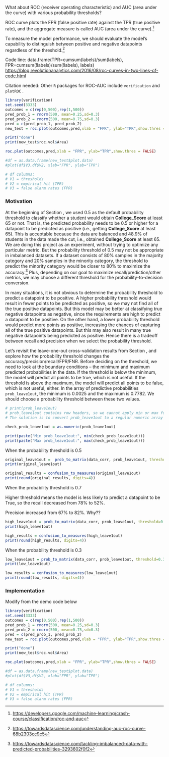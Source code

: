 
What about ROC (receiver operating characteristic) and AUC (area under the curve) with various probability thresholds?   

ROC curve plots the FPR (false positive rate) against the TPR (true positive rate), and the aggregate measure is called AUC (area under the curve).^[<https://developers.google.com/machine-learning/crash-course/classification/roc-and-auc>]   

To measure the model performance, we should evaluate the model's capability to distinguish between positive and negative datapoints regardless of the threshold.^[<https://towardsdatascience.com/understanding-auc-roc-curve-68b2303cc9c5>]   

\textcolor{red}{Need to state why ROC and AUC are good metrics for the model.}   

\textcolor{red}{You have to do the full implementation; don't just write a few lines as a pointer to the concepts.}   

Code line: data.frame(TPR=cumsum(labels)/sum(labels), FPR=cumsum(!labels)/sum(!labels), labels)   
<https://blog.revolutionanalytics.com/2016/08/roc-curves-in-two-lines-of-code.html>   

Citation needed: Other `R` packages for ROC-AUC include `verification`  \cite{r-auc-verification} and `plotROC` \cite{r-plot-roc}.   

\textcolor{red}{Create a demonstrative AUC plot}      

```{r auc-demo-draft, warning=FALSE, message=FALSE}
library(verification)
set.seed(3333)
outcomes = c(rep(0,500),rep(1,500))
pred_prob_1 = rnorm(500, mean=0.25,sd=0.3)
pred_prob_2 = rnorm(500, mean=0.75,sd=0.3)
pred = c(pred_prob_1, pred_prob_2)
new_test = roc.plot(outcomes,pred,xlab = "FPR", ylab="TPR",show.thres = FALSE)

print("done")
print(new_test$roc.vol$Area)

roc.plot(outcomes,pred,xlab = "FPR", ylab="TPR",show.thres = FALSE)

#df = as.data.frame(new_test$plot.data)
#plot(df$V3,df$V2, xlab="FPR", ylab="TPR") 

# df columns:
# V1 = thresholds
# V2 = empirical hit (TPR)
# V3 = false alarm rates (FPR)
```


### Motivation 

At the beginning of Section \ref{in-sample}, we used 0.5 as the default probability threshold to classify whether a student would obtain **College_Score** at least 65 or not. That is, the predicted probability needs to be 0.5 or higher for a datapoint to be predicted as positive (i.e., getting **College_Score** at least 65). This is acceptable because the data are balanced and 48.9% of students in the data made the cut, i.e., obtained **College_Score** at least 65. We are doing this project as an experiment, without trying to optimize any particular metric. But the probability threshold of 0.5 may not be appropriate in imbalanced datasets. If a dataset consists of 80% samples in the majority category and 20% samples in the minority category, the threshold to predict the minority category would be closer to 80% to maximize the accuracy.^[<https://towardsdatascience.com/tackling-imbalanced-data-with-predicted-probabilities-3293602f0f2>] Plus, depending on our goal to maximize recall/prediction/other metrics, we may choose a different threshold for the probability-to-decision conversion.    

In many situations, it is not obvious to determine the probability threshold to predict a datapoint to be positive. A higher probability threshold would result in fewer points to be predicted as positive, so we may not find all of the true positive datapoints. But this model may be better at classifying true negative datapoints as negative, since the requirements are high to predict a datapoint to be positive. On the other hand, a lower probability threshold would predict more points as positive, increasing the chances of capturing all of the true positive datapoints. But this may also result in many true negative datapoints being predicted as positive. Hence there is a tradeoff between recall and precision when we select the probability threshold.    

Let's revisit the leave-one-out cross-validation results from Section \ref{leave-one-out}, and explore how the probability threshold changes the accuracy/precision/recall/FPR/FNR. Before deciding on the threshold, we need to look at the boundary conditions -- the minimum and maximum predicted probabilities in the data. If the threshold is below the minimum, the model will predict all points to be true, which is not useful. If the threshold is above the maximum, the model will predict all points to be false, which is not useful, either. In the array of predictive probabilities `prob_leave1out`, the minimum is 0.0025 and the maximum is 0.7782. We should choose a probability threshold between these two values.    

```{r test-leave-one-out-stats-hidden, include=FALSE}
# print(prob_leave1out)
# prob_leave1out contains row headers, so we cannot apply min or max function directly.
# The solution is to convert prob_leave1out to a regular numeric array beforehand.
```

```{r test-leave-one-out-stats}
check_prob_leave1out = as.numeric(prob_leave1out)

print(paste("Min prob_leave1out:", min(check_prob_leave1out)))
print(paste("Max prob_leave1out:", max(check_prob_leave1out)))
```

\textcolor{red}{Add why we decided to use leave-one-out instead of K-fold for demonstration. Since the statement is more than 1-2 sentences, this should be a \textbf{Remark} later in the section.}   

\textcolor{red}{Separate training and testing datasets: Only the testing dataset contains predictive probabilities, and we do not think the sample size is large enough for the overall evaluation of model performance.}  

\textcolor{red}{Use the leave-one-out results for ROC-AUC curve, because leave-one-out cross validation predicts every single record in the data.}   

\textcolor{red}{But the K-fold results also do. What I'm trying to say is that in leave-one-out, each datapoint is predicted by a different training sample. In K-fold, two datapoints in the same subset with the same \textbf{HighSchool$\_$PR} will get the same predicted probability for \textbf{College$\_$Score}. This can result in many repeated predicted values, which is impractical in real life.}    

When the probability threshold is 0.5

```{r change-prob-threshold}
original_leave1out =  prob_to_matrix(data_corr, prob_leave1out, threshold=0.5)
print(original_leave1out)

original_results = confusion_to_measures(original_leave1out)
print(round(original_results, digits=4))
```

When the probability threshold is 0.7  

Higher threshold means the model is less likely to predict a datapoint to be True, so the recall decreased from 78% to 52%.  

Precision increased from 67% to 82%. Why??  

```{r change-prob-threshold-high}
high_leave1out = prob_to_matrix(data_corr, prob_leave1out, threshold=0.7)
print(high_leave1out)

high_results = confusion_to_measures(high_leave1out)
print(round(high_results, digits=4))
```

When the probability threshold is 0.3

```{r change-prob-threshold-low}
low_leave1out = prob_to_matrix(data_corr, prob_leave1out, threshold=0.3)
print(low_leave1out)

low_results = confusion_to_measures(low_leave1out)
print(round(low_results, digits=4))
```

### Implementation

\textcolor{red}{Use the leave-one-out results for ROC-AUC curve, because leave-one-out cross validation predicts every single record in the data.}     

Modify from the demo code below   

```{r auc-another-draft, warning=FALSE, message=FALSE}
library(verification)
set.seed(3333)
outcomes = c(rep(0,500),rep(1,500))
pred_prob_1 = rnorm(500, mean=0.25,sd=0.3)
pred_prob_2 = rnorm(500, mean=0.75,sd=0.3)
pred = c(pred_prob_1, pred_prob_2)
new_test = roc.plot(outcomes,pred,xlab = "FPR", ylab="TPR",show.thres = FALSE)

print("done")
print(new_test$roc.vol$Area)

roc.plot(outcomes,pred,xlab = "FPR", ylab="TPR",show.thres = FALSE)

#df = as.data.frame(new_test$plot.data)
#plot(df$V3,df$V2, xlab="FPR", ylab="TPR") 

# df columns:
# V1 = thresholds
# V2 = empirical hit (TPR)
# V3 = false alarm rates (FPR)
```
